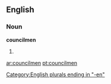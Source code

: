==English==

===Noun===
'''councilmen'''

# {{plural of|[[councilman]]}}

[[Category:English plurals ending in "-en"]]

[[ar:councilmen]]
[[pt:councilmen]]